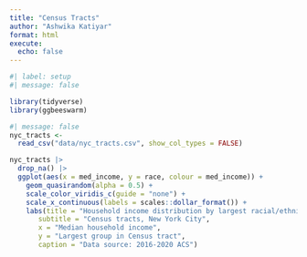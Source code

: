 ```yaml
---
title: "Census Tracts"
author: "Ashwika Katiyar"
format: html
execute: 
  echo: false
---
```


```r
#| label: setup
#| message: false

library(tidyverse)
library(ggbeeswarm)
```

```r
#| message: false
nyc_tracts <- 
  read_csv("data/nyc_tracts.csv", show_col_types = FALSE)

nyc_tracts |> 
  drop_na() |>
  ggplot(aes(x = med_income, y = race, colour = med_income)) +
    geom_quasirandom(alpha = 0.5) +
    scale_color_viridis_c(guide = "none") +
    scale_x_continuous(labels = scales::dollar_format()) +
    labs(title = "Household income distribution by largest racial/ethnic group",
       subtitle = "Census tracts, New York City",
       x = "Median household income",
       y = "Largest group in Census tract",
       caption = "Data source: 2016-2020 ACS")
```

